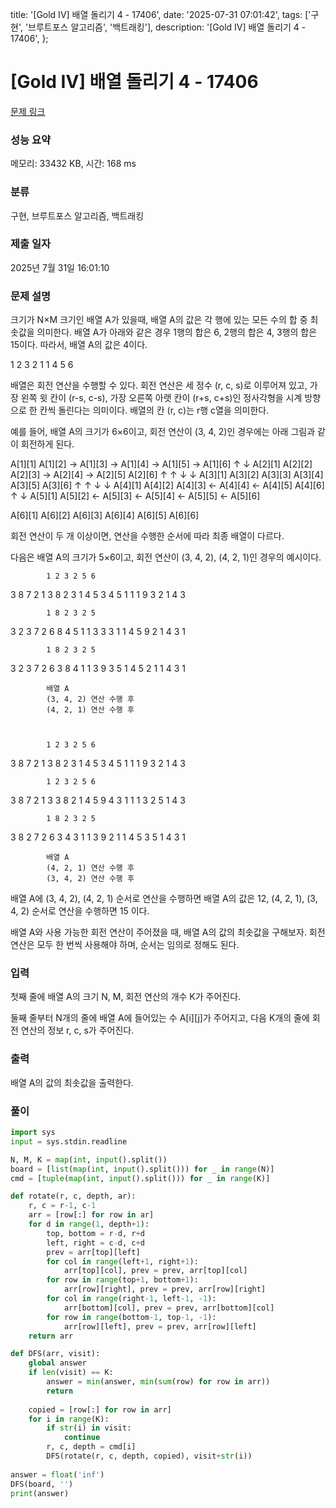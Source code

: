   title: '[Gold IV] 배열 돌리기 4 - 17406',
  date: '2025-07-31 07:01:42',
  tags: ['구현', '브루트포스 알고리즘', '백트래킹'],
  description: '[Gold IV] 배열 돌리기 4 - 17406',
};

# [Gold IV] 배열 돌리기 4 - 17406 

[문제 링크](https://www.acmicpc.net/problem/17406) 

### 성능 요약

메모리: 33432 KB, 시간: 168 ms

### 분류

구현, 브루트포스 알고리즘, 백트래킹

### 제출 일자

2025년 7월 31일 16:01:10

### 문제 설명

크기가 N×M 크기인 배열 A가 있을때, 배열 A의 값은 각 행에 있는 모든 수의 합 중 최솟값을 의미한다. 배열 A가 아래와 같은 경우 1행의 합은 6, 2행의 합은 4, 3행의 합은 15이다. 따라서, 배열 A의 값은 4이다.

1 2 3
2 1 1
4 5 6

배열은 회전 연산을 수행할 수 있다. 회전 연산은 세 정수 (r, c, s)로 이루어져 있고, 가장 왼쪽 윗 칸이 (r-s, c-s), 가장 오른쪽 아랫 칸이 (r+s, c+s)인 정사각형을 시계 방향으로 한 칸씩 돌린다는 의미이다. 배열의 칸 (r, c)는 r행 c열을 의미한다.

예를 들어, 배열 A의 크기가 6×6이고, 회전 연산이 (3, 4, 2)인 경우에는 아래 그림과 같이 회전하게 된다.

A[1][1]   A[1][2] → A[1][3] → A[1][4] → A[1][5] → A[1][6]
             ↑                                       ↓
A[2][1]   A[2][2]   A[2][3] → A[2][4] → A[2][5]   A[2][6]
             ↑         ↑                   ↓         ↓
A[3][1]   A[3][2]   A[3][3]   A[3][4]   A[3][5]   A[3][6]
             ↑         ↑                   ↓         ↓
A[4][1]   A[4][2]   A[4][3] ← A[4][4] ← A[4][5]   A[4][6]
             ↑                                       ↓
A[5][1]   A[5][2] ← A[5][3] ← A[5][4] ← A[5][5] ← A[5][6]

A[6][1]   A[6][2]   A[6][3]   A[6][4]   A[6][5]   A[6][6]

회전 연산이 두 개 이상이면, 연산을 수행한 순서에 따라 최종 배열이 다르다.

다음은 배열 A의 크기가 5×6이고, 회전 연산이 (3, 4, 2), (4, 2, 1)인 경우의 예시이다.

	
		
			
			1 2 3 2 5 6
3 8 7 2 1 3
8 2 3 1 4 5
3 4 5 1 1 1
9 3 2 1 4 3
			
			
			1 8 2 3 2 5
3 2 3 7 2 6
8 4 5 1 1 3
3 3 1 1 4 5
9 2 1 4 3 1
			
			
			1 8 2 3 2 5
3 2 3 7 2 6
3 8 4 1 1 3
9 3 5 1 4 5
2 1 1 4 3 1
			
		
		
			배열 A
			(3, 4, 2) 연산 수행 후
			(4, 2, 1) 연산 수행 후
		
		
			
			1 2 3 2 5 6
3 8 7 2 1 3
8 2 3 1 4 5
3 4 5 1 1 1
9 3 2 1 4 3
			
			
			1 2 3 2 5 6
3 8 7 2 1 3
3 8 2 1 4 5
9 4 3 1 1 1
3 2 5 1 4 3
			
			
			1 8 2 3 2 5
3 8 2 7 2 6
3 4 3 1 1 3
9 2 1 1 4 5
3 5 1 4 3 1
			
		
		
			배열 A
			(4, 2, 1) 연산 수행 후
			(3, 4, 2) 연산 수행 후
		
	

배열 A에 (3, 4, 2), (4, 2, 1) 순서로 연산을 수행하면 배열 A의 값은 12, (4, 2, 1), (3, 4, 2) 순서로 연산을 수행하면 15 이다.

배열 A와 사용 가능한 회전 연산이 주어졌을 때, 배열 A의 값의 최솟값을 구해보자. 회전 연산은 모두 한 번씩 사용해야 하며, 순서는 임의로 정해도 된다.

### 입력 

 첫째 줄에 배열 A의 크기 N, M, 회전 연산의 개수 K가 주어진다.

둘째 줄부터 N개의 줄에 배열 A에 들어있는 수 A[i][j]가 주어지고, 다음 K개의 줄에 회전 연산의 정보 r, c, s가 주어진다.

### 출력 

 배열 A의 값의 최솟값을 출력한다.

### 풀이
```python
import sys
input = sys.stdin.readline

N, M, K = map(int, input().split())
board = [list(map(int, input().split())) for _ in range(N)]
cmd = [tuple(map(int, input().split())) for _ in range(K)]

def rotate(r, c, depth, ar):
    r, c = r-1, c-1
    arr = [row[:] for row in ar]
    for d in range(1, depth+1):
        top, bottom = r-d, r+d
        left, right = c-d, c+d
        prev = arr[top][left]
        for col in range(left+1, right+1):
            arr[top][col], prev = prev, arr[top][col]
        for row in range(top+1, bottom+1):
            arr[row][right], prev = prev, arr[row][right]
        for col in range(right-1, left-1, -1):
            arr[bottom][col], prev = prev, arr[bottom][col]
        for row in range(bottom-1, top-1, -1):
            arr[row][left], prev = prev, arr[row][left]
    return arr

def DFS(arr, visit):
    global answer
    if len(visit) == K:
        answer = min(answer, min(sum(row) for row in arr))
        return
    
    copied = [row[:] for row in arr]
    for i in range(K):
        if str(i) in visit:
            continue
        r, c, depth = cmd[i]
        DFS(rotate(r, c, depth, copied), visit+str(i))
    
answer = float('inf')   
DFS(board, '')
print(answer)
```